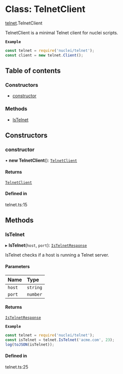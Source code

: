 # Class: TelnetClient

[telnet](/templates/protocols/javascript/modules/telnet.md).TelnetClient

TelnetClient is a minimal Telnet client for nuclei scripts.

**`Example`**

```javascript
const telnet = require('nuclei/telnet');
const client = new telnet.Client();
```

## Table of contents

### Constructors

- [constructor](/templates/protocols/javascript/modules/telnet.TelnetClient.md#constructor)

### Methods

- [IsTelnet](/templates/protocols/javascript/modules/telnet.TelnetClient.md#istelnet)

## Constructors

### constructor

• **new TelnetClient**(): [`TelnetClient`](/templates/protocols/javascript/modules/telnet.TelnetClient.md)

#### Returns

[`TelnetClient`](/templates/protocols/javascript/modules/telnet.TelnetClient.md)

#### Defined in

telnet.ts:15

## Methods

### IsTelnet

▸ **IsTelnet**(`host`, `port`): [`IsTelnetResponse`](/templates/protocols/javascript/modules/telnet.IsTelnetResponse.md)

IsTelnet checks if a host is running a Telnet server.

#### Parameters

| Name | Type |
| :------ | :------ |
| `host` | `string` |
| `port` | `number` |

#### Returns

[`IsTelnetResponse`](/templates/protocols/javascript/modules/telnet.IsTelnetResponse.md)

**`Example`**

```javascript
const telnet = require('nuclei/telnet');
const isTelnet = telnet.IsTelnet('acme.com', 23);
log(toJSON(isTelnet));
```

#### Defined in

telnet.ts:25
